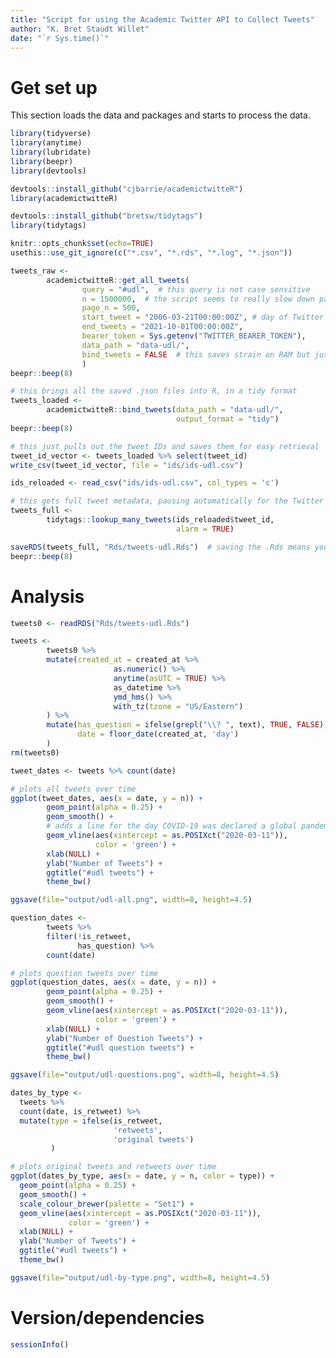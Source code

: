 ```yaml
---
title: "Script for using the Academic Twitter API to Collect Tweets"
author: "K. Bret Staudt Willet"
date: "`r Sys.time()`"
---
```


# Get set up

This section loads the data and packages and starts to process the data.

```r
library(tidyverse)
library(anytime)
library(lubridate)
library(beepr)
library(devtools)

devtools::install_github("cjbarrie/academictwitteR")
library(academictwitteR)

devtools::install_github("bretsw/tidytags")
library(tidytags)
```

```r
knitr::opts_chunk$set(echo=TRUE)
usethis::use_git_ignore(c("*.csv", "*.rds", "*.log", "*.json"))
```

```r
tweets_raw <- 
        academictwitteR::get_all_tweets(
                query = "#udl",  # this query is not case sensitive
                n = 1500000,  # the script seems to really slow down past 1.5 million tweets
                page_n = 500,
                start_tweet = "2006-03-21T00:00:00Z", # day of Twitter's launch
                end_tweets = "2021-10-01T00:00:00Z",
                bearer_token = Sys.getenv("TWITTER_BEARER_TOKEN"), 
                data_path = "data-udl/",
                bind_tweets = FALSE  # this saves strain on RAM but just storying to .json files, not keeping in the R environment
                )
beepr::beep(8)
```

```r
# this brings all the saved .json files into R, in a tidy format
tweets_loaded <- 
        academictwitteR::bind_tweets(data_path = "data-udl/", 
                                     output_format = "tidy")
beepr::beep(8)
```

```r
# this just pulls out the tweet IDs and saves them for easy retrieval
tweet_id_vector <- tweets_loaded %>% select(tweet_id)
write_csv(tweet_id_vector, file = "ids/ids-udl.csv")
```

```r
ids_reloaded <- read_csv("ids/ids-udl.csv", col_types = 'c')
```

```r
# this gets full tweet metadata, pausing automatically for the Twitter API rate limits
tweets_full <- 
        tidytags::lookup_many_tweets(ids_reloaded$tweet_id,
                                     alarm = TRUE)

saveRDS(tweets_full, "Rds/tweets-udl.Rds")  # saving the .Rds means you only have to run the slow part once
beepr::beep(8)
```

# Analysis

```r
tweets0 <- readRDS("Rds/tweets-udl.Rds")
```

```r
tweets <-  
        tweets0 %>%
        mutate(created_at = created_at %>% 
                       as.numeric() %>% 
                       anytime(asUTC = TRUE) %>% 
                       as_datetime %>%
                       ymd_hms() %>%
                       with_tz(tzone = "US/Eastern")
        ) %>%
        mutate(has_question = ifelse(grepl("\\? ", text), TRUE, FALSE),
               date = floor_date(created_at, 'day')
        )
rm(tweets0)
```

```r
tweet_dates <- tweets %>% count(date)

# plots all tweets over time
ggplot(tweet_dates, aes(x = date, y = n)) +
        geom_point(alpha = 0.25) + 
        geom_smooth() +
        # adds a line for the day COVID-19 was declared a global pandemic
        geom_vline(aes(xintercept = as.POSIXct("2020-03-11")), 
                   color = 'green') + 
        xlab(NULL) +
        ylab("Number of Tweets") +
        ggtitle("#udl tweets") +
        theme_bw()
```

```r
ggsave(file="output/udl-all.png", width=8, height=4.5)
```

```r
question_dates <- 
        tweets %>% 
        filter(!is_retweet,
               has_question) %>%
        count(date)

# plots question tweets over time
ggplot(question_dates, aes(x = date, y = n)) +
        geom_point(alpha = 0.25) + 
        geom_smooth() +
        geom_vline(aes(xintercept = as.POSIXct("2020-03-11")),
                   color = 'green') + 
        xlab(NULL) +
        ylab("Number of Question Tweets") +
        ggtitle("#udl question tweets") +
        theme_bw()
```

```r
ggsave(file="output/udl-questions.png", width=8, height=4.5)
```

```r
dates_by_type <- 
  tweets %>% 
  count(date, is_retweet) %>%
  mutate(type = ifelse(is_retweet, 
                       'retweets', 
                       'original tweets')
         )

# plots original tweets and retweets over time
ggplot(dates_by_type, aes(x = date, y = n, color = type)) +
  geom_point(alpha = 0.25) + 
  geom_smooth() +
  scale_colour_brewer(palette = "Set1") +
  geom_vline(aes(xintercept = as.POSIXct("2020-03-11")),
             color = 'green') + 
  xlab(NULL) +
  ylab("Number of Tweets") +
  ggtitle("#udl tweets") +
  theme_bw()
```

```r
ggsave(file="output/udl-by-type.png", width=8, height=4.5)
```

# Version/dependencies

```r
sessionInfo()
```